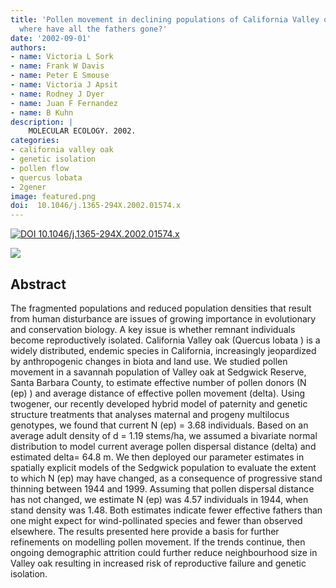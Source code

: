 ```yaml
---
title: 'Pollen movement in declining populations of California Valley oak, Quercus lobata:
  where have all the fathers gone?'
date: '2002-09-01'
authors:
- name: Victoria L Sork
- name: Frank W Davis
- name: Peter E Smouse
- name: Victoria J Apsit
- name: Rodney J Dyer
- name: Juan F Fernandez
- name: B Kuhn
description: |
    MOLECULAR ECOLOGY. 2002.  
categories: 
- california valley oak
- genetic isolation
- pollen flow
- quercus lobata
- 2gener
image: featured.png
doi:  10.1046/j.1365-294X.2002.01574.x
---
```


 [![ DOI 10.1046/j.1365-294X.2002.01574.x](https://img.shields.io/badge/DOI-474747.svg)](https://doi.org/10.1046/j.1365-294X.2002.01574.x)

![]( featured.png )

## Abstract

The fragmented populations and reduced population densities that result from human disturbance are issues of growing importance in evolutionary and conservation biology. A key issue is whether remnant individuals become reproductively isolated. California Valley oak (Quercus lobata ) is a widely distributed, endemic species in California, increasingly jeopardized by anthropogenic changes in biota and land use. We studied pollen movement in a savannah population of Valley oak at Sedgwick Reserve, Santa Barbara County, to estimate effective number of pollen donors (N (ep) ) and average distance of effective pollen movement (delta). Using twogener, our recently developed hybrid model of paternity and genetic structure treatments that analyses maternal and progeny multilocus genotypes, we found that current N (ep) = 3.68 individuals. Based on an average adult density of d = 1.19 stems/ha, we assumed a bivariate normal distribution to model current average pollen dispersal distance (delta) and estimated delta= 64.8 m. We then deployed our parameter estimates in spatially explicit models of the Sedgwick population to evaluate the extent to which N (ep) may have changed, as a consequence of progressive stand thinning between 1944 and 1999. Assuming that pollen dispersal distance has not changed, we estimate N (ep) was 4.57 individuals in 1944, when stand density was 1.48. Both estimates indicate fewer effective fathers than one might expect for wind-pollinated species and fewer than observed elsewhere. The results presented here provide a basis for further refinements on modelling pollen movement. If the trends continue, then ongoing demographic attrition could further reduce neighbourhood size in Valley oak resulting in increased risk of reproductive failure and genetic isolation.
